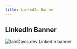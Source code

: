 ```yaml
---
title: LinkedIn Banner
---
```

## LinkedIn Banner
![IainDavis.dev LinkedIn banner](/img/linkedIn/linkedin-banner-01.png "IainDavis.dev LinkedIn banner")


